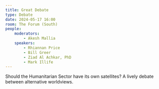 ```yaml
---
title: Great Debate
type: Debate
date: 2024-05-17 16:00
room: The Forum (South)
people:
    moderators:
        - Akesh Mallia
    speakers:
        - Rhiannan Price
        - Bill Greer
        - Ziad Al Achkar, PhD
        - Mark Illife
---
```

Should the Humanitarian Sector have its own satellites? A lively debate between alternative worldviews.